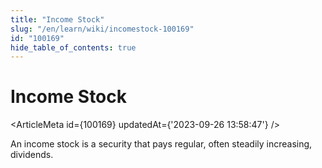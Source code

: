 ```yaml
---
title: "Income Stock"
slug: "/en/learn/wiki/incomestock-100169"
id: "100169"
hide_table_of_contents: true
---
```



# Income Stock

<ArticleMeta id={100169} updatedAt={'2023-09-26 13:58:47'} />
<div className='border-solid border-b border-t-0 my-4 border-[var(--ifm-color-gray-300)]' />

An income stock is a security that pays regular, often steadily increasing, dividends.
